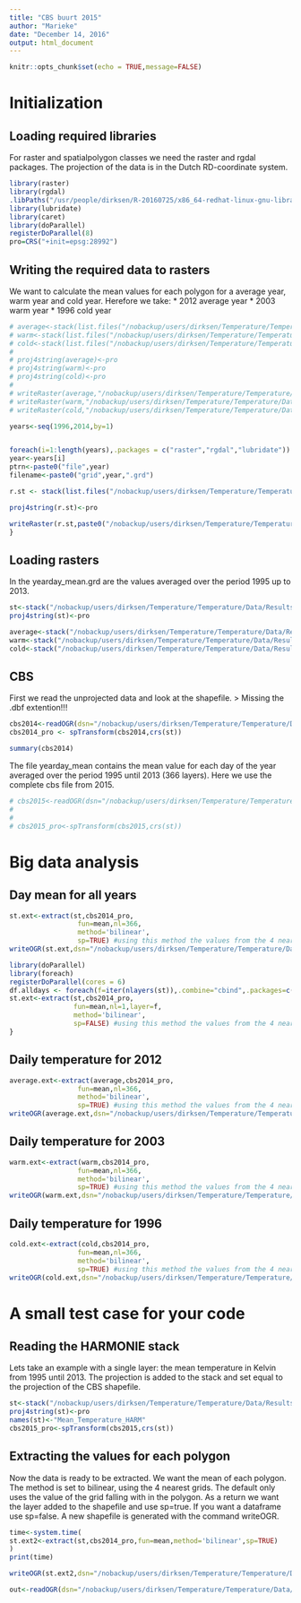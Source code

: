 ```yaml
---
title: "CBS buurt 2015"
author: "Marieke"
date: "December 14, 2016"
output: html_document
---
```


```r
knitr::opts_chunk$set(echo = TRUE,message=FALSE)
```

# Initialization
## Loading required libraries
For raster and spatialpolygon classes we need the raster and rgdal packages. The projection of the data is in the Dutch RD-coordinate system. 
```r
library(raster)
library(rgdal)
.libPaths("/usr/people/dirksen/R-20160725/x86_64-redhat-linux-gnu-library/3.3/")
library(lubridate)
library(caret)
library(doParallel)
registerDoParallel(8)
pro=CRS("+init=epsg:28992")
```

## Writing the required data to rasters
We want to calculate the mean values for each polygon for a average year, warm year and cold year. Herefore we take:
* 2012 average year
* 2003 warm year
* 1996 cold year

```r
# average<-stack(list.files("/nobackup/users/dirksen/Temperature/Temperature/Data/HARMONIE",pattern="file2012",full.names = TRUE))
# warm<-stack(list.files("/nobackup/users/dirksen/Temperature/Temperature/Data/HARMONIE/",pattern="file2003",full.names = TRUE))
# cold<-stack(list.files("/nobackup/users/dirksen/Temperature/Temperature/Data/HARMONIE/",pattern="file1996",full.names = TRUE))
# 
# proj4string(average)<-pro
# proj4string(warm)<-pro
# proj4string(cold)<-pro
# 
# writeRaster(average,"/nobackup/users/dirksen/Temperature/Temperature/Data/Results/average2012.grd")
# writeRaster(warm,"/nobackup/users/dirksen/Temperature/Temperature/Data/Results/warm2003.grd")
# writeRaster(cold,"/nobackup/users/dirksen/Temperature/Temperature/Data/Results/cold1996.grd")
```

```r

years<-seq(1996,2014,by=1)


foreach(i=1:length(years),.packages = c("raster","rgdal","lubridate")) %dopar% {
year<-years[i]
ptrn<-paste0("file",year)
filename<-paste0("grid",year,".grd")

r.st <- stack(list.files("/nobackup/users/dirksen/Temperature/Temperature/Data/HARMONIE",pattern=ptrn,full.names = TRUE))

proj4string(r.st)<-pro

writeRaster(r.st,paste0("/nobackup/users/dirksen/Temperature/Temperature/Data/Results/allyears/",filename),overwrite=TRUE)
}
```
## Loading rasters
In the yearday_mean.grd are the values averaged over the period 1995 up to 2013. 
```r
st<-stack("/nobackup/users/dirksen/Temperature/Temperature/Data/Results/yearday_mean.grd")
proj4string(st)<-pro

average<-stack("/nobackup/users/dirksen/Temperature/Temperature/Data/Results/average2012.grd")
warm<-stack("/nobackup/users/dirksen/Temperature/Temperature/Data/Results/warm2003.grd")
cold<-stack("/nobackup/users/dirksen/Temperature/Temperature/Data/Results/cold1996.grd")
```

## CBS
First we read the unprojected data and look at the shapefile. 
> Missing the .dbf extention!!!

```r
cbs2014<-readOGR(dsn="/nobackup/users/dirksen/Temperature/Temperature/Data/CSB2014",layer = "buurt_2014")
cbs2014_pro <- spTransform(cbs2014,crs(st))

summary(cbs2014)
```

The file yearday_mean contains the mean value for each day of the year averaged over the period 1995 until 2013 (366 layers). Here we use the complete cbs file from 2015. 
```r
# cbs2015<-readOGR(dsn="/nobackup/users/dirksen/Temperature/Temperature/Data/CBS2015/",layer = "Buurt_CBS_2015_v1")
# 
# 
# cbs2015_pro<-spTransform(cbs2015,crs(st))
```

# Big data analysis
## Day mean for all years
```r
st.ext<-extract(st,cbs2014_pro,
                 fun=mean,nl=366,
                 method='bilinear',
                 sp=TRUE) #using this method the values from the 4 nearest cells are interpolated
writeOGR(st.ext,dsn="/nobackup/users/dirksen/Temperature/Temperature/Data/st_extracted_CBS/",layer ="klimatologie_buurt1995tm2013_daymean", driver="ESRI Shapefile")

library(doParallel)
library(foreach)
registerDoParallel(cores = 6)
df.alldays <- foreach(f=iter(nlayers(st)),.combine="cbind",.packages=c("raster")) %dopar% {
st.ext<-extract(st,cbs2014_pro,
                fun=mean,nl=1,layer=f,
                method='bilinear',
                sp=FALSE) #using this method the values from the 4 nearest cells are interpolated
}
```

## Daily temperature for 2012
```r
average.ext<-extract(average,cbs2014_pro,
                 fun=mean,nl=366,
                 method='bilinear',
                 sp=TRUE) #using this method the values from the 4 nearest cells are interpolated
writeOGR(average.ext,dsn="/nobackup/users/dirksen/Temperature/Temperature/Data/st_extracted_CBS/",layer ="average_buurt2012", driver="ESRI Shapefile")
```

## Daily temperature for 2003
```r
warm.ext<-extract(warm,cbs2014_pro,
                 fun=mean,nl=366,
                 method='bilinear',
                 sp=TRUE) #using this method the values from the 4 nearest cells are interpolated
writeOGR(warm.ext,dsn="/nobackup/users/dirksen/Temperature/Temperature/Data/st_extracted_CBS/",layer ="warm_buurt2003", driver="ESRI Shapefile")
```

## Daily temperature for 1996
```r
cold.ext<-extract(cold,cbs2014_pro,
                 fun=mean,nl=366,
                 method='bilinear',
                 sp=TRUE) #using this method the values from the 4 nearest cells are interpolated
writeOGR(cold.ext,dsn="/nobackup/users/dirksen/Temperature/Temperature/Data/st_extracted_CBS/",layer ="cold_buurt2003", driver="ESRI Shapefile")
```

# A small test case for your code

## Reading the HARMONIE stack
Lets take an example with a single layer: the mean temperature in Kelvin from 1995 until 2013. The projection is added to the stack and set equal to the projection of the CBS shapefile. 
```r
st<-stack("/nobackup/users/dirksen/Temperature/Temperature/Data/Results/alldays_mean.grd")
proj4string(st)<-pro
names(st)<-"Mean_Temperature_HARM"
cbs2015_pro<-spTransform(cbs2015,crs(st))

```

## Extracting the values for each polygon
Now the data is ready to be extracted. We want the mean of each polygon. The method is set to bilinear, using the 4 nearest grids. The default only uses the value of the grid falling with in the polygon. As a return we want the layer added to the shapefile and use sp=true. If you want a dataframe use sp=false. A new shapefile is generated with the command writeOGR. 
```r
time<-system.time(
st.ext2<-extract(st,cbs2014_pro,fun=mean,method='bilinear',sp=TRUE)
)
print(time)

writeOGR(st.ext2,dsn="/nobackup/users/dirksen/Temperature/Temperature/Data/st_extracted_CBS/",layer ="klimatologie_buurt1995tm2013", driver="ESRI Shapefile")

out<-readOGR(dsn="/nobackup/users/dirksen/Temperature/Temperature/Data/st_extracted_CBS/",layer="klimatologie_buurt1995tm2013")
```


